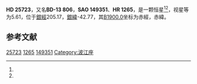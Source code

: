 {{Starbox begin
| name = HD 25723
}}
{{Starbox observe
| epoch = [[J2000.0|J2000.0]]
| constell = {{星座名待查}}<ref name=SIMBAD>{{cite web
 | url=http://simbad.u-strasbg.fr/simbad/sim-id?Ident=HR+1265
 | title=Pulsating variable Star
 | publisher=Centre de Données astronomiques de Strasbourg
 | work=SIMBAD
 | accessdate=2012-07-13
 | archive-date=2020-11-27
 | archive-url=https://web.archive.org/web/20201127024843/http://simbad.u-strasbg.fr/simbad/sim-id?Ident=HR+1265
 }}</ref><ref name=DATA>{{cite web
 | url=http://vizier.u-strasbg.fr/viz-bin/VizieR-5?-out.add=.&-source=5050&-corr=PK=HR&-out.max=9999&HR=1265
 | title=VizieR Detailed Page
 | accessdate=2012-07-13
 | archive-date=2019-02-16
 | archive-url=https://web.archive.org/web/20190216104352/http://vizier.u-strasbg.fr/viz-bin/VizieR-5?-out.add=.&-source=5050&-corr=PK=HR&-out.max=9999&HR=1265
 | dead-url=no
 }}</ref>
| 星官 = 
| ra = {{RA|4|4|22.7}}<ref name=SIMBAD /><ref name=DATA />
| dec = {{DEC|-12|47|33}}<ref name=SIMBAD /><ref name=DATA />
| appmag_v = 5.61<ref name=SIMBAD /><ref name=DATA />
}}
{{Starbox character
| class = gK0<ref name=SIMBAD /><ref name=DATA />
| b-v = 1.08<ref name=SIMBAD /><ref name=DATA />
| u-b = 0.97<ref name=SIMBAD /><ref name=DATA />
| r-i = <ref name=SIMBAD /><ref name=DATA />
| variable = 
}}
{{Starbox astrometry
| radial_v = 0.97
| prop_mo_ra = 32
| parallax = 
| p_error = 
}}
{{Starbox catalog
| names =BD-13 806，[[SAO星表|SAO]] 149351，[[HD星表|HD]] 25723，[[HR星表|HR]] 1265}}
{{Starbox reference |Simbad=HR+1265}}
{{Starbox end}}

'''HD 25723'''，又名'''BD-13 806'''，'''SAO 149351'''、'''HR 1265'''，是一颗恒星<ref name=SIMBAD /><ref name=DATA />，视星等为5.61，位于[[銀道座標系|銀經]]205.17，[[銀道座標系|銀緯]]-42.77，其[[B1900.0|B1900.0]]坐标为赤經{{RA|3|59|41.9}}，赤緯{{DEC|-13|-42.77|1}}。

== 参考文献 ==
{{reflist}}

{{star-stub}}

[[Category:HD和HDE天體|25723]]
[[Category:HR天體|1265]]
[[Category:SAO天體|149351]]
[[Category:波江座|Category:波江座]]